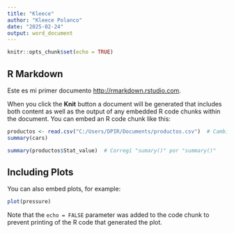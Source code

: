 ---
title: "Kleece"
author: "Kleece Polanco"
date: "2025-02-24"
output: word_document
---

```{r setup, include=FALSE}
knitr::opts_chunk$set(echo = TRUE)
```

## R Markdown

Este es mi primer documento
<http://rmarkdown.rstudio.com>.

When you click the **Knit** button a document will be generated that includes both content as well as the output of any embedded R code chunks within the document. You can embed an R code chunk like this:

```{r cars}
productos <- read.csv("C:/Users/DPIR/Documents/productos.csv")  # Cambié \ por /
summary(cars)
```
```{r}
summary(productos$Stat_value)  # Corregí "sumary()" por "summary()"
```

## Including Plots

You can also embed plots, for example:

```{r pressure, echo=FALSE}
plot(pressure)
```

Note that the `echo = FALSE` parameter was added to the code chunk to prevent printing of the R code that generated the plot.

